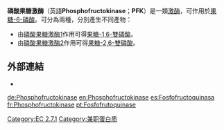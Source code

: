 '''磷酸果糖激酶'''（英語'''Phosphofructokinase'''；'''PFK'''）是一類[[激酶|激酶]]，可作用於[[果糖-6-磷酸|果糖-6-磷酸]]。可分為兩種，分別產生不同產物：

* 由[[磷酸果糖激酶1|磷酸果糖激酶1]]作用可得[[果糖-1,6-雙磷酸|果糖-1,6-雙磷酸]]。
* 由[[磷酸果糖激酶2|磷酸果糖激酶2]]作用可得[[果糖-2,6-雙磷酸|果糖-2,6-雙磷酸]]。

==外部連結==
* {{MeshName|Phosphofructokinases}}
{{激酶类}}
{{Biochem-stub}}

[[Category:EC_2.7.1|Category:EC 2.7.1]]
[[Category:兼职蛋白质|Category:兼职蛋白质]]
[[de:Phosphofructokinase|de:Phosphofructokinase]]
[[en:Phosphofructokinase|en:Phosphofructokinase]]
[[es:Fosfofructoquinasa|es:Fosfofructoquinasa]]
[[fr:Phosphofructokinase|fr:Phosphofructokinase]]
[[pt:Fosfofrutoquinase|pt:Fosfofrutoquinase]]